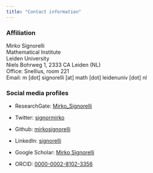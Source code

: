 ---
title: "Contact information"
---

### Affiliation

Mirko Signorelli  
Mathematical Institute  
Leiden University  
Niels Bohrweg 1, 2333 CA Leiden (NL)  
Office: Snellius, room 221  
Email: m [dot] signorelli [at] math [dot] leidenuniv [dot] nl

### Social media profiles

* ResearchGate: [Mirko_Signorelli](https://www.researchgate.net/profile/Mirko_Signorelli)

* Twitter: [signormirko](https://twitter.com/signormirko)

* Github: [mirkosignorelli](https://github.com/mirkosignorelli)

* LinkedIn: [signorelli](https://www.linkedin.com/in/signorelli)

* Google Scholar: [Mirko Signorelli](https://scholar.google.it/citations?user=ap5ZHWcAAAAJ&hl=it&oi=ao)

* ORCID: [0000-0002-8102-3356](http://orcid.org/0000-0002-8102-3356)